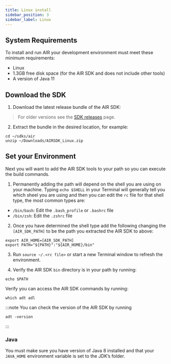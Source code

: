 ```yaml
---
title: Linux install
sidebar_position: 3
sidebar_label: Linux
---
```



## System Requirements

To install and run AIR your development environment must meet these minimum requirements:

- Linux
- 1.3GB free disk space (for the AIR SDK and does not include other tools)
- A version of Java 11




## Download the SDK

1. Download the latest release bundle of the AIR SDK:

<AIRSDKDownload platform="linux" />

> For older versions see the [SDK releases](https://airsdk.harman.com/release_notes) page.

2. Extract the bundle in the desired location, for example:

```shell
cd ~/sdks/air
unzip ~/Downloads/AIRSDK_Linux.zip
```

## Set your Environment

Next you will want to add the AIR SDK tools to your path so you can execute the build commands.

1. Permanently adding the path will depend on the shell you are using on your machine. Typing `echo $SHELL` in your Terminal will generally tell you which sheel you are using and then you can edit the `rc` file for that shell type, the most common types are:

- `/bin/bash`: Edit the `.bash_profile` or `.bashrc` file
- `/bin/zsh`: Edit the `.zshrc` file

2. Once you have determined the shell type add the following changing the `[AIR_SDK_PATH]` to be the path you extracted the AIR SDK to above:

```shell
export AIR_HOME=[AIR_SDK_PATH]
export PATH="${PATH}":"${AIR_HOME}/bin"
```

3. Run `source ~/.<rc file>` or start a new Terminal window to refresh the environment.

4. Verify the AIR SDK `bin` directory is in your path by running:

```shell
echo $PATH
```

Verify you can access the AIR SDK commands by running:

```shell
which adt adl
```

:::note
You can check the version of the AIR SDK by running

```shell
adt -version
```

:::

### Java

You must make sure you have version of Java 8 installed and that your `JAVA_HOME` environment variable is set to the JDK’s folder.
